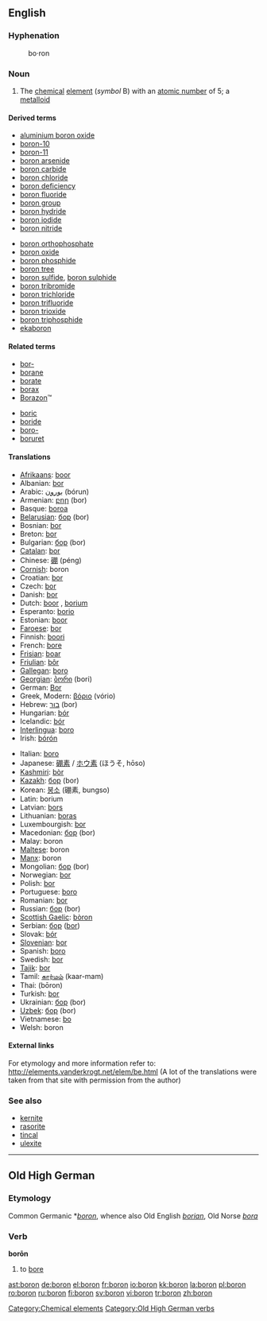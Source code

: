 ==English==

{{elements|B|beryllium|Be|carbon|C}}
===Hyphenation===
:bo&middot;ron

===Noun===
{{en-noun|-}}
{{wikipedia}}

#The [[chemical]] [[element]] (''symbol'' B) with an [[atomic number]] of 5; a [[metalloid]]

====Derived terms====
{{top2}}
*[[aluminium boron oxide]]
*[[boron-10]]
*[[boron-11]]
*[[boron arsenide]]
*[[boron carbide]]
*[[boron chloride]]
*[[boron deficiency]]
*[[boron fluoride]]
*[[boron group]]
*[[boron hydride]]
*[[boron iodide]]
*[[boron nitride]]
{{mid2}}
*[[boron orthophosphate]]
*[[boron oxide]]
*[[boron phosphide]]
*[[boron tree]]
*[[boron sulfide]], [[boron sulphide]]
*[[boron tribromide]]
*[[boron trichloride]]
*[[boron trifluoride]]
*[[boron trioxide]]
*[[boron triphosphide]]
*[[ekaboron]]
{{bottom}}

====Related terms====
{{top2}}
*[[bor-]]
*[[borane]]
*[[borate]]
*[[borax]]
*[[Borazon]]&trade;
{{mid2}}
*[[boric]]
*[[boride]]
*[[boro-]]
*[[boruret]]
{{bottom}}

====Translations====
{{top}}
*[[Afrikaans]]: [[boor]]
*Albanian: [[bor]]
*Arabic: [[بورون]] (bórun) {{m}}
*Armenian: [[բոր]] (bor)
*Basque: [[boroa]]
*[[Belarusian]]: [[бор]] (bor) {{m}}
*Bosnian: [[bor]]
*Breton: [[bor]]
*Bulgarian: [[бор]] (bor) {{m}}
*[[Catalan]]: [[bor]]
*Chinese: [[硼]] (péng)
*[[Cornish]]: boron
*Croatian: [[bor]]
*Czech: [[bor]]
*Danish: [[bor]]
*Dutch: [[boor]] {{n}}, [[borium]] {{n}}
*Esperanto: [[borio]]
*Estonian: [[boor]]
*[[Faroese]]: [[bor]]
*Finnish: [[boori]]
*French: [[bore]] {{m}}
*[[Frisian]]: [[boar]]
*[[Friulian]]: [[bôr]]
*[[Gallegan]]: [[boro]]
*[[Georgian]]: [[ბორი]] (bori)
*German: [[Bor]] {{n}}
*Greek, Modern: [[βόριο]] (vório) {{n}}
*Hebrew: [[בור]] (bor)
*Hungarian: [[bór]]
*Icelandic: [[bór]]
*[[Interlingua]]: [[boro]]
*Irish: [[bórón]]
{{mid}}
*Italian: [[boro]] {{m}}
*Japanese: [[硼素]] / [[ホウ素]] (ほうそ, hōso)
*[[Kashmiri]]: [[bòr]]
*[[Kazakh]]: [[бор]] (bor)
*Korean: [[붕소]] (硼素, bungso)
*Latin: borium
*Latvian: [[bors]]
*Lithuanian: [[boras]]
*Luxembourgish: [[bor]]
*Macedonian: [[бор]] (bor)
*Malay: boron
*[[Maltese]]: boron
*[[Manx]]: boron
*Mongolian: [[бор]] (bor)
*Norwegian: [[bor]]
*Polish: [[bor]] {{m}}
*Portuguese: [[boro]] {{m}}
*Romanian: [[bor]] {{n}}
*Russian: [[бор#Russian|бор]] (bor) {{m}}
*[[Scottish Gaelic]]: [[bòron]]
*Serbian: [[бор]] ([[bor]])
*Slovak: [[bór]]
*[[Slovenian]]: [[bor]]
*Spanish: [[boro]] {{m}}
*Swedish: [[bor]]
*[[Tajik]]: [[bor]]
*Tamil: [[கார்மம்]] (kaar-mam)
*Thai: {{THchar|[[โบรอน]]}} (bōron)
*Turkish: [[bor]]
*Ukrainian: [[бор]] (bor)
*[[Uzbek]]: [[бор]] (bor)
*Vietnamese: [[bo]]
*Welsh: boron
{{bottom}}

====External links====
For etymology and more information refer to:
http://elements.vanderkrogt.net/elem/be.html
(A lot of the translations were taken from that site with permission from the author)

===See also===
*[[kernite]]
*[[rasorite]]
*[[tincal]]
*[[ulexite]]

[[Category:Chemical elements]]

----

==Old High German==
===Etymology===
Common Germanic *''[[boron]]'', whence also Old English ''[[borian]]'', Old Norse ''[[bora]]''
===Verb===
'''borōn'''

# to [[bore]]

[[Category:Old High German verbs]]

[[ast:boron]]
[[de:boron]]
[[el:boron]]
[[fr:boron]]
[[io:boron]]
[[kk:boron]]
[[la:boron]]
[[pl:boron]]
[[ro:boron]]
[[ru:boron]]
[[fi:boron]]
[[sv:boron]]
[[vi:boron]]
[[tr:boron]]
[[zh:boron]]